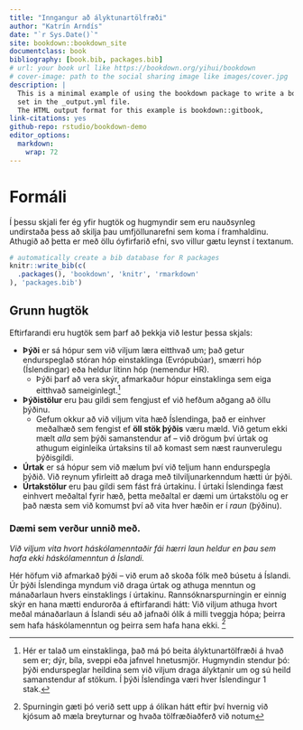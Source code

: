 ```yaml
---
title: "Inngangur að ályktunartölfræði"
author: "Katrín Arndís"
date: "`r Sys.Date()`"
site: bookdown::bookdown_site
documentclass: book
bibliography: [book.bib, packages.bib]
# url: your book url like https://bookdown.org/yihui/bookdown
# cover-image: path to the social sharing image like images/cover.jpg
description: |
  This is a minimal example of using the bookdown package to write a book.
  set in the _output.yml file.
  The HTML output format for this example is bookdown::gitbook,
link-citations: yes
github-repo: rstudio/bookdown-demo
editor_options: 
  markdown: 
    wrap: 72
---
```


# Formáli

Í þessu skjali fer ég yfir hugtök og hugmyndir sem eru nauðsynleg
undirstaða þess að skilja þau umfjöllunarefni sem koma í framhaldinu.
Athugið að þetta er með öllu óyfirfarið efni, svo villur gætu leynst í
textanum.

```r
# automatically create a bib database for R packages
knitr::write_bib(c(
  .packages(), 'bookdown', 'knitr', 'rmarkdown'
), 'packages.bib')
```

## Grunn hugtök

Eftirfarandi eru hugtök sem þarf að þekkja við lestur þessa skjals:

-   **Þýði** er sá hópur sem við viljum læra eitthvað um; það getur
    endurspeglað stóran hóp einstaklinga (Evrópubúar), smærri hóp
    (Íslendingar) eða heldur lítinn hóp (nemendur HR).
    -   Þýði þarf að vera skýr, afmarkaður hópur einstaklinga sem eiga
        eitthvað sameiginlegt.[^index-1]
-   **Þýðistölur** eru þau gildi sem fengjust ef við hefðum aðgang að
    öllu þýðinu.
    -   Gefum okkur að við viljum vita hæð Íslendinga, það er einhver
        meðalhæð sem fengist ef **öll stök þýðis** væru mæld. Við getum
        ekki mælt *alla* sem þýði samanstendur af -- við drögum því
        úrtak og athugum eiginleika úrtaksins til að komast sem næst
        raunverulegu þýðisgildi.
-   **Úrtak** er sá hópur sem við mælum því við teljum hann endurspegla
    þýðið. Við reynum yfirleitt að draga með tilviljunarkenndum hætti úr
    þýði.
-   **Úrtakstölur** eru þau gildi sem fást frá úrtakinu. Í úrtaki
    Íslendinga fæst einhvert meðaltal fyrir hæð, þetta meðaltal er dæmi
    um úrtakstölu og er það næsta sem við komumst því að vita hver hæðin
    er í *raun* (þýðinu).

[^index-1]: Hér er talað um einstaklinga, það má þó beita
    ályktunartölfræði á hvað sem er; dýr, bíla, sveppi eða jafnvel
    hnetusmjör. Hugmyndin stendur þó: þýði endurspeglar heildina sem við
    viljum draga ályktanir um og sú heild samanstendur af stökum. Í þýði
    Íslendinga væri hver Íslendingur 1 stak.

### Dæmi sem verður unnið með. {.unnumbered}

*Við viljum vita hvort háskólamenntaðir fái hærri laun heldur en þau sem
hafa ekki háskólamenntun á Íslandi.*

Hér höfum við afmarkað þýði -- við erum að skoða fólk með búsetu á
Íslandi. Úr þýði Íslendinga myndum við draga úrtak og athuga menntun og
mánaðarlaun hvers einstaklings í úrtakinu. Rannsóknarspurningin er
einnig skýr en hana mætti endurorða á eftirfarandi hátt: Við viljum
athuga hvort meðal mánaðarlaun á Íslandi séu að jafnaði ólík á milli
tveggja hópa; þeirra sem hafa háskólamenntun og þeirra sem hafa hana
ekki. ^[Spurningin gæti þó verið sett upp á ólíkan hátt eftir því
hvernig við kjósum að mæla breyturnar og hvaða tölfræðiaðferð við notum]

<!-- Spurningin okkar er einnig skýr og við gætum endurorðað hana á eftirfarandi hátt: Eru mánaðarlaun að jafnaði hærri eftir því sem fjöldi ára í námi eykst? Við getum einfaldað spurninguna enn meira og athugað hvort það sé munur á meðallaunum þeirra sem hafa lokið háskólamenntun og þeirra sem hafa ekki lokið neinni háskólamenntun. -->
